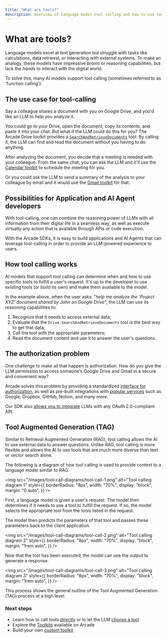 ```yaml
---
title: "What are tools?"
description: Overview of language model tool calling and how to use tools with Arcade
---
```


# What are tools?

Language models excel at text generation but struggle with tasks like calculations, data retrieval, or interacting with external systems. To make an analogy, these models have impressive _brains_ or reasoning capabilities, but lack the _hands_ to interact with the digital world.

To solve this, many AI models support tool calling (sometimes referred to as 'function calling').

## The use case for tool-calling

Say a colleague shares a document with you on Google Drive, and you'd like an LLM to help you analyze it.

You could go to your Drive, open the document, copy its contents, and paste it into your chat. But what if the LLM could do this for you? The Arcade Drive toolkit provides a [`SearchAndRetrieveDocuments`](/toolkits/productivity/google/drive#searchandretrievedocuments) tool. By calling it, the LLM can find and read the document without you having to do anything.

After analyzing the document, you decide that a meeting is needed with your colleague. From the same chat, you can ask the LLM and it'll use the [Calendar toolkit](/toolkits/productivity/google/calendar) to schedule the meeting for you.

Or you could ask the LLM to send a summary of the analysis to your colleague by email and it would use the [Gmail toolkit](/toolkits/productivity/google/gmail) for that.

## Possibilities for Application and AI Agent developers

With tool-calling, one can combine the reasoning power of LLMs with all information from their digital life in a seamless way, as well as execute virtually any action that is available through APIs or code execution.

With the Arcade SDKs, it is easy to build applications and AI Agents that can leverage tool-calling in order to provide an LLM-powered experience to users.

## How tool calling works

AI models that support tool calling can determine when and how to use specific tools to fulfill a user's request. It's up to the developer to use existing tools (or build its own) and make them available to the model.

In the example above, when the user asks: "_help me analyze the 'Project XYZ' document shared by John on Google Drive_", the LLM can use its reasoning capabilities to:

1. Recognize that it needs to access external data;
1. Evaluate that the `Drive.SearchAndRetrieveDocuments` tool is the best way to get that data;
1. Call the tool with the appropriate parameters;
1. Read the document content and use it to answer the user's questions.

## The authorization problem

One challenge to make all that happen is authorization. How do you give the LLM permission to access someone's Google Drive and Gmail in a secure and convenient way?

Arcade solves this problem by providing a standardized [interface for authorization](/home/auth/how-arcade-helps), as well as pre-built integrations with [popular services](/home/auth-providers) such as Google, Dropbox, GitHub, Notion, and many more.

Our SDK also [allows you to integrate](/home/auth-providers/oauth2) LLMs with any OAuth 2.0-compliant API.

## Tool Augmented Generation (TAG)

Similar to Retrieval Augmented Generation (RAG), tool calling allows the AI to use external data to answer questions. Unlike RAG, tool calling is more flexible and allows the AI to use tools that are much more diverse than text or vector search alone.

The following is a diagram of how tool calling is used to provide context to a language model similar to RAG.

<img
  src="/images/tool-call-diagrams/tool-call-1.png"
  alt="Tool calling diagram 1"
  style={{
    borderRadius: "8px",
    width: "70%",
    display: "block",
    margin: "0 auto",
  }}
/>

First, a language model is given a user's request. The model then determines if it needs to use a tool to fulfill the request. If so, the model selects the appropriate tool from the tools listed in the request.

The model then predicts the parameters of that tool and passes these parameters back to the client application.

<img
  src="/images/tool-call-diagrams/tool-call-2.png"
  alt="Tool calling diagram 2"
  style={{
    borderRadius: "8px",
    width: "70%",
    display: "block",
    margin: "1rem auto",
  }}
/>

Now that the tool has been executed, the model can use the output to generate a response.

<img
  src="/images/tool-call-diagrams/tool-call-3.png"
  alt="Tool calling diagram 3"
  style={{
    borderRadius: "8px",
    width: "70%",
    display: "block",
    margin: "1rem auto",
  }}
/>

This process shows the general outline of the Tool Augmented Generation (TAG) process at a high level.

### Next steps

- Learn how to call tools [directly](/home/use-tools/call-tools-directly) or to let the LLM [choose a tool](/home/use-tools/tool-choice)
- Explore the [Toolkits](/toolkits) available on Arcade
- Build your own [custom toolkit](/home/build-tools/create-a-toolkit)
